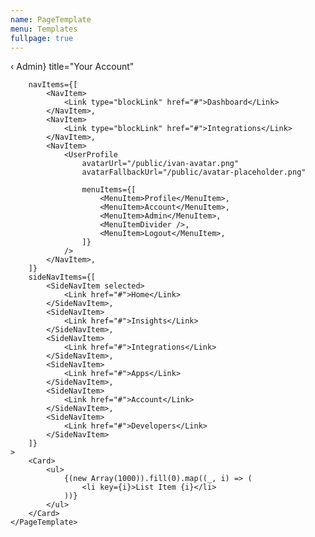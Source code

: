 ```yaml
---
name: PageTemplate
menu: Templates
fullpage: true
---
```



<Fragment>
    <PageTemplate
        breadcrumb={<Link href="#">&lsaquo; Admin</Link>}
        title="Your Account"

        navItems={[
            <NavItem>
                <Link type="blockLink" href="#">Dashboard</Link>
            </NavItem>,
            <NavItem>
                <Link type="blockLink" href="#">Integrations</Link>
            </NavItem>,
            <NavItem>
                <UserProfile
                    avatarUrl="/public/ivan-avatar.png"
                    avatarFallbackUrl="/public/avatar-placeholder.png"

                    menuItems={[
                        <MenuItem>Profile</MenuItem>,
                        <MenuItem>Account</MenuItem>,
                        <MenuItem>Admin</MenuItem>,
                        <MenuItemDivider />,
                        <MenuItem>Logout</MenuItem>,
                    ]}
                />
            </NavItem>,
        ]}
        sideNavItems={[
            <SideNavItem selected>
                <Link href="#">Home</Link>
            </SideNavItem>,
            <SideNavItem>
                <Link href="#">Insights</Link>
            </SideNavItem>,
            <SideNavItem>
                <Link href="#">Integrations</Link>
            </SideNavItem>,
            <SideNavItem>
                <Link href="#">Apps</Link>
            </SideNavItem>,
            <SideNavItem>
                <Link href="#">Account</Link>
            </SideNavItem>,
            <SideNavItem>
                <Link href="#">Developers</Link>
            </SideNavItem>
        ]}
    >
        <Card>
            <ul>
                {(new Array(1000)).fill(0).map((_, i) => (
                    <li key={i}>List Item {i}</li>
                ))}
            </ul>
        </Card>
    </PageTemplate>
</Fragment>
